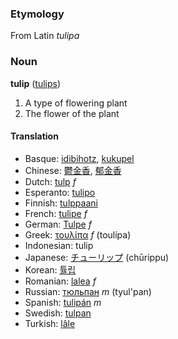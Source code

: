===Etymology===

From Latin ''tulipa''

===Noun===
'''tulip''' ([[tulips]])

#A type of flowering plant
#The flower of the plant

====Translation====
*Basque: [[idibihotz]], [[kukupel]]
*Chinese: [[鬱金香]], [[郁金香]]
*Dutch: [[tulp]] ''f''
*Esperanto: [[tulipo]]
*Finnish: [[tulppaani]]
*French: [[tulipe]] ''f''
*German: [[Tulpe]] ''f''
*Greek: [[τουλίπα]] ''f'' (toul&iacute;pa)
*Indonesian: tulip
*Japanese: [[チューリップ]] (chūrippu)
*Korean: [[튤립]]
*Romanian: [[lalea]] ''f''
*Russian: [[тюльпан]] ''m'' (tyul'pan)
*Spanish: [[tulipán]] ''m''
*Swedish: [[tulpan]]
*Turkish: [[lâle]]